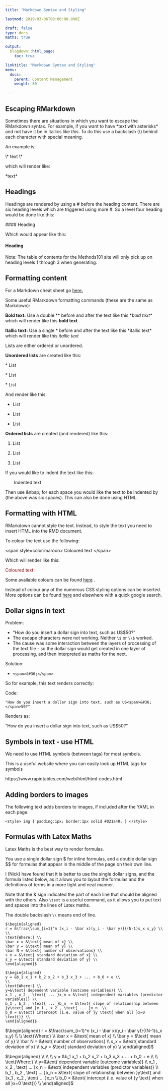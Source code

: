 ```yaml
---
title: "Markdown Syntax and Styling"

lastmod: 2019-03-06T00:00:00.000Z

draft: false
type: docs
maths: true	

output:
  blogdown::html_page:
    toc: true

linktitle: "Markdown Syntax and Styling"
menu: 
  docs:
    parent: Content Management
    weight: 80

---
```

 
## Escaping RMarkdown

Sometimes there are situations in which you want to escape the RMarkdown syntax. For example, if you want to have \*text with asterisks\* and not have it be in itallics like *this*. To do this use a backslash (\\) behind each character with special meaning. 

An example is:

\\\* text \\\*

which will render like:

\*text\*

## Headings

Headings are rendered by using a # before the heading content. There are six heading levels which are triggered using more #. So a level four heading would be done like this:

\#### Heading

Which would appear like this:

#### Heading

Note: The table of contents for the Methods101 site will only pick up on heading levels 1 through 3 when generating.

## Formatting content

For a Markdown cheat sheet go [here.](https://www.markdownguide.org/cheat-sheet/) 

Some useful RMarkdown formatting commands (these are the same as Markdown):

**Bold text:** Use a double ** before and after the text like this \**bold text\** which will render like this **bold text**

**Itallic text:** Use a single * before and after the text like this \*itallic text\* which will render like this *itallic text*

Lists are either ordered or unordered. 

**Unordered lists** are created like this:

\* List

\* List

\* List

And render like this:

* List

* List

* List

**Ordered lists** are created (and rendered) like this:

1. List

2. List

3. List

If you would like to indent the text like this:

&nbsp;&nbsp;&nbsp;&nbsp;&nbsp;&nbsp; Indented text

Then use \&nbsp; for each space you would like the text to be indented by (the above was six spaces). This can also be done using HTML.

## Formatting with HTML

RMarkdown cannot style the text. Instead, to style the text you need to insert HTML into the RMD document. 

To colour the text use the following:

\<span style=color:maroon> Coloured text \</span>  

Which will render like this:

<span style=color:maroon> Coloured text </span> 

Some available colours can be found [here](https://www.w3schools.com/colors/colors_names.asp) .

Instead of colour any of the numerous CSS styling options can be inserted. More options can be found [here](https://www.w3schools.com/css/css_text.asp) and elsewhere with a quick google search.

## Dollar signs in text

Problem:

* "How do you insert a dollar sign into text, such as US<span>&#36;</span>50?"
* The escape characters were not working. Neither ```\$``` or ```\\$``` worked. 
* The cause was some interaction between the layers of processing of the text file - so the dollar sign would get created in one layer of processing, and then interpreted as maths for the next. 

Solution: 

* ```<span>&#36;</span>```

So for example, this text renders correctly: 

Code: 

``` 
"How do you insert a dollar sign into text, such as US<span>&#36;</span>50?" 
```


Renders as: 

"How do you insert a dollar sign into text, such as US<span>&#36;</span>50?"




## Symbols in text - use HTML

We need to use HTML symbols (between <span> tags) for most symbols.

This is a useful website where you can easily look up HTML tags for symbols

https://www.rapidtables.com/web/html/html-codes.html

## Adding borders to images

The following text adds borders to images, if included after the YAML in each page.

```
<style> img { padding:1px; border:1px solid #021a40; } </style>
```

## Formulas with Latex Maths
Latex Maths is the best way to render formulas. 

You use a single dollar sign <span>&#36;</span> for inline formulas, and a double dollar sign <span>&#36;</span><span>&#36;</span> for formulas that appear in the middle of the page on their own line. 

I (Nick) have found that it is better to use the single dollar signs, and the formula listed below, as it allows you to layout the formulas and the definitions of terms in a more tight and neat manner.

Note that the & sign indicated the part of each line that should be aligned with the others.
Also ```\text``` is a useful command, as it allows you to put text and spaces into the lines of Latex maths.

The double backslash ```\\``` means end of line.

```
$\begin{aligned}
r = &\frac{\sum_{i=1}^n (x_i - \bar x)(y_i - \bar y)}{(N-1)s_x s_y} \\
\\
\text{Where:} \\
\bar x = &\text{ mean of x} \\
\bar y = &\text{ mean of y} \\
\bar N = &\text{ number of observations} \\
s_x = &\text{ standard deviation of x} \\
s_y = &\text{ standard deviation of y} \\
\end{aligned}$

$\begin{aligned}
y = &b_1 x_1 + b_2 x_2 + b_3 x_3 + ... + b_0 + e \\
\\
\text{Where:} \\
y=&\text{ dependent variable (outcome variables)} \\
x_1 , x_2 , \text{ ... }x_n = &\text{ independent variables (predictor variables)} \\
b_1 , b_2 , \text{ ... }b_n  = &\text{ slope of relationship between }y\text{ and }x_1 , x_2 , \text{ ... }x_n  \\
b_0 = &\text{ intercept (i.e. value of }y \text{ when all }x=0 \text{)} \\
\end{aligned}$
```


$\begin{aligned}
r = &\frac{\sum_{i=1}^n (x_i - \bar x)(y_i - \bar y)}{(N-1)s_x s_y} \\
\\
\text{Where:} \\
\bar x = &\text{ mean of x} \\
\bar y = &\text{ mean of y} \\
\bar N = &\text{ number of observations} \\
s_x = &\text{ standard deviation of x} \\
s_y = &\text{ standard deviation of y} \\
\end{aligned}$




$\begin{aligned}
\\
\\
\\
y = &b_1 x_1 + b_2 x_2 + b_3 x_3 + ... + b_0 + e \\
\\
\text{Where:} \\
y=&\text{ dependent variable (outcome variables)} \\
x_1 , x_2 , \text{ ... }x_n = &\text{ independent variables (predictor variables)} \\
b_1 , b_2 , \text{ ... }b_n  = &\text{ slope of relationship between }y\text{ and }x_1 , x_2 , \text{ ... }x_n  \\
b_0 = &\text{ intercept (i.e. value of }y \text{ when all }x=0 \text{)} \\
\end{aligned}$

